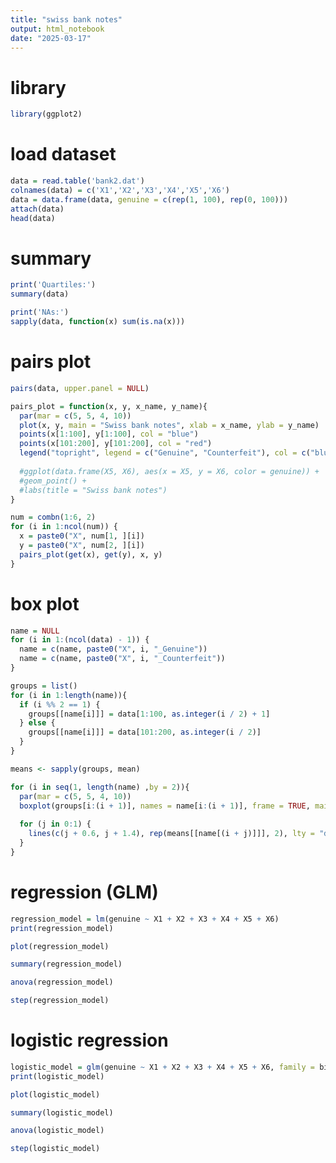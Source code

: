 ---
title: "swiss bank notes"
output: html_notebook
date: "2025-03-17"
---

# library
```{r}
library(ggplot2)
```



# load dataset
```{r}
data = read.table('bank2.dat')
colnames(data) = c('X1','X2','X3','X4','X5','X6')
data = data.frame(data, genuine = c(rep(1, 100), rep(0, 100)))
attach(data)
head(data)
```


# summary
```{r}
print('Quartiles:')
summary(data)

print('NAs:')
sapply(data, function(x) sum(is.na(x)))
```



# pairs plot
```{r}
pairs(data, upper.panel = NULL)

pairs_plot = function(x, y, x_name, y_name){
  par(mar = c(5, 5, 4, 10))
  plot(x, y, main = "Swiss bank notes", xlab = x_name, ylab = y_name)
  points(x[1:100], y[1:100], col = "blue")
  points(x[101:200], y[101:200], col = "red")
  legend("topright", legend = c("Genuine", "Counterfeit"), col = c("blue", "red"), pch = 1, xpd = TRUE, inset = c(-0.3, 0))
  
  #ggplot(data.frame(X5, X6), aes(x = X5, y = X6, color = genuine)) +
  #geom_point() +
  #labs(title = "Swiss bank notes")
}

num = combn(1:6, 2)
for (i in 1:ncol(num)) {
  x = paste0("X", num[1, ][i])
  y = paste0("X", num[2, ][i])
  pairs_plot(get(x), get(y), x, y)
}


```

# box plot
```{r}
name = NULL
for (i in 1:(ncol(data) - 1)) {
  name = c(name, paste0("X", i, "_Genuine"))
  name = c(name, paste0("X", i, "_Counterfeit"))
}

groups = list()
for (i in 1:length(name)){
  if (i %% 2 == 1) {
    groups[[name[i]]] = data[1:100, as.integer(i / 2) + 1]
  } else {
    groups[[name[i]]] = data[101:200, as.integer(i / 2)]
  }
}

means <- sapply(groups, mean)

for (i in seq(1, length(name) ,by = 2)){
  par(mar = c(5, 5, 4, 10))
  boxplot(groups[i:(i + 1)], names = name[i:(i + 1)], frame = TRUE, main = "Swiss bank notes")
  
  for (j in 0:1) {
    lines(c(j + 0.6, j + 1.4), rep(means[[name[(i + j)]]], 2), lty = "dotted", lwd = 1.2)
  }
}
```


# regression (GLM)
```{r}
regression_model = lm(genuine ~ X1 + X2 + X3 + X4 + X5 + X6)
print(regression_model)
```

```{r}
plot(regression_model)
```


```{r}
summary(regression_model)
```


```{r}
anova(regression_model)
```


```{r}
step(regression_model)
```




# logistic regression
```{r}
logistic_model = glm(genuine ~ X1 + X2 + X3 + X4 + X5 + X6, family = binomial)
print(logistic_model)
```

```{r}
plot(logistic_model)
```


```{r}
summary(logistic_model)
```


```{r}
anova(logistic_model)
```


```{r}
step(logistic_model)
```









































































